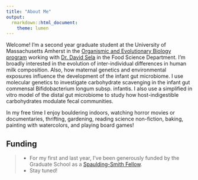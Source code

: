 ```yaml
---
title: "About Me"
output:
  rmarkdown::html_document:
    theme: lumen
---
```


Welcome! I'm a second year graduate student at the University of Massachusetts Amherst in the [Organismic and Evolutionary Biology program](https://gpls.cns.umass.edu/oeb) working with [Dr. David Sela](https://www.selalab.org/) in the Food Science Department. I'm broadly interested in the evolution of inter-individual differences in human milk composition. Also, how maternal genetics and environmental exposures influence the development of the infant gut microbiome. I use molecular genetics to investigate carbohydrate scavenging in the infant gut commensal Bifidobacterium longum subsp. infantis. I also use a simplified in vitro model of the distal gut microbiome to study how host-indigestible carbohydrates modulate fecal communities.

In my free time I enjoy bouldering indoors, watching horror movies or documentaries, thrifting, gardening, reading science non-fiction, baking, painting with watercolors, and playing board games!

## Funding 

>- For my first and last year, I've been generously funded by the Graduate School as a [Spaulding-Smith Fellow](https://www.umass.edu/graduate/inclusion/spaulding-smith-fellows).
>- Stay tuned! 